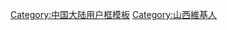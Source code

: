 {{Userbox
|border-c=#FFA500
|border-s=1
|id=[[File:Pingyao-muralla-c01-f.jpg|75px|明代平遥城]]
|id-c=
|info=<div class="center">这个用户是'''[[山西]]'''人。</div>
|info-c=#FFBF00
|info-s=10
}}

<noinclude>
[[Category:中国大陆用户框模板]]
</noinclude>

[[Category:山西維基人]]